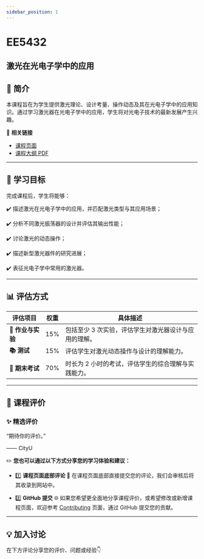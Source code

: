 ```yaml
---
sidebar_position: 1
---
```


# EE5432
## 激光在光电子学中的应用

## **📘 简介**
本课程旨在为学生提供激光理论、设计考量、操作动态及其在光电子学中的应用知识。通过学习激光器在光电子学中的应用，学生将对光电子技术的最新发展产生兴趣。

🔗 **相关链接**
- [课程页面](https://www.cityu.edu.hk/catalogue/pg/202425/course/EE5432.htm)
- [课程大纲 PDF](https://www.cityu.edu.hk/catalogue/pg/202425/course/EE5432.pdf)

---

## **🎯 学习目标**

完成课程后，学生将能够：

✔️ 描述激光在光电子学中的应用，并匹配激光类型与其应用场景；

✔️ 分析不同激光振荡器的设计并评估其输出性能；

✔️ 讨论激光的动态操作；

✔️ 描述新型激光器件的研究进展；

✔️ 表征光电子学中常用的激光器。

---

## **📊 评估方式**

| **评估项目**          | **权重** | **具体描述**                                                                                       |
|----------------------|---------|---------------------------------------------------------------------------------------------------|
| **📝 作业与实验**      | 15%     | 包括至少 3 次实验，评估学生对激光器设计与应用的理解。                                                |
| **📚 测试**            | 15%     | 评估学生对激光动态操作与设计的理解能力。                                                           |
| **📖 期末考试**       | 70%     | 时长为 2 小时的考试，评估学生的综合理解与实践能力。                                                 |

---

## **💬 课程评价**

### ✨ **精选评价**
<div className={commentStyles.commentBox}>
    <p className={commentStyles.commentText}>
        “期待你的评价。”
    </p>
    <p className={commentStyles.commentAuthor}>—— CityU</p>
</div>

✏️ **您也可以通过以下方式分享您的学习体验和建议：**

- 1️⃣ **课程页面底部评论**
💬 在课程页面底部直接提交您的评论，我们会审核后将其收录到网站中。

- 2️⃣ **GitHub 提交**
🌐 如果您希望更全面地分享课程评价，或希望修改或新增课程页面，欢迎参考 [Contributing](https://penjc.github.io/cityU-navigator/contributing) 页面，通过 GitHub 提交您的贡献。

---

## **💡 加入讨论**

在下方评论分享您的评价、问题或经验👇
<Utterances />
